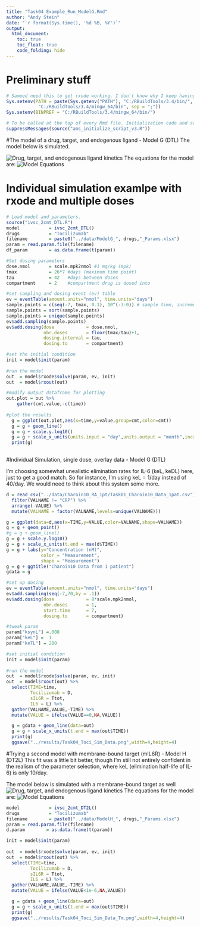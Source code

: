 ```yaml
---
title: "Task04_Example_Run_ModelG.Rmd"
author: "Andy Stein"
date: "`r format(Sys.time(), '%d %B, %Y')`"
output:
  html_document:
    toc: true
    toc_float: true
    code_folding: hide
---
```


# Preliminary stuff

```r
# Sameed need this to get rxode working. I don't know why I keep having to run this.
Sys.setenv(PATH = paste(Sys.getenv("PATH"), "C:/RBuildTools/3.4/bin/",
            "C:/RBuildTools/3.4/mingw_64/bin", sep = ";"))
Sys.setenv(BINPREF = "C:/RBuildTools/3.4/mingw_64/bin/")

# To be called at the top of every Rmd file. Initialization code and some useful constants.
suppressMessages(source("ams_initialize_script_v3.R"))
```

#The model of a drug, target, and endogenous ligand - Model G (DTL)
The model below is simulated.

![Drug, target, and endogenous ligand kinetics](../doc/Figures/DTL_Model.png)
The equations for the model are:
![Model Equations](../doc/Figures/DTL_Equations.png)




# Individual simulation examlpe with rxode and multiple doses
```r
# Load model and parameters.
source("ivsc_2cmt_DTL.R")
model           = ivsc_2cmt_DTL()
drugs           = "Tocilizumab"
filename        = paste0("../data/ModelG_", drugs,"_Params.xlsx")
param = read.param.file(filename)
df_param        = as.data.frame(t(param))

#Set dosing parameters
dose.nmol       = scale.mpk2nmol #1 mg/kg (mpk)
tmax            = 26*7 #days (maximum time point)
tau             = 42   #days between doses
compartment     = 2    #compartment drug is dosed into

#set sampling and dosing event (ev) table
ev = eventTable(amount.units="nmol", time.units="days")
sample.points = c(seq(-7, tmax, 0.1), 10^(-3:0)) # sample time, increment by 0.1
sample.points = sort(sample.points)
sample.points = unique(sample.points)
ev$add.sampling(sample.points)
ev$add.dosing(dose            = dose.nmol, 
              nbr.doses       = floor(tmax/tau)+1, 
              dosing.interval = tau,
              dosing.to       = compartment)

#set the initial condition
init = model$init(param)
    
#run the model
out  = model$rxode$solve(param, ev, init)
out  = model$rxout(out)

#modify output dataframe for plotting
out.plot = out %>%
    gather(cmt,value,-c(time))
  
#plot the results
  g = ggplot(out.plot,aes(x=time,y=value,group=cmt,color=cmt))
  g = g + geom_line()
  g = g + scale.y.log10()
  g = g + scale_x_units(units.input = "day",units.output = "month",increment = 1,t.end = tmax/30)
  print(g)
  
```

#Individual Simulation, single dose, overlay data - Model G (DTL)

I'm choosing somewhat unealistic elimination rates for IL-6 (keL, keDL) here, just to get a good match.  So for instance, I'm using keL = 1/day instead of 40/day.  We would need to think about this system some more.

```r
d = read_csv("../data/Charoin10_RA_1pt/Task01_Charoin10_Data_1pat.csv") %>%
  filter(VALNAME != "CRP") %>%
  arrange(-VALUE) %>%
  mutate(VALNAME = factor(VALNAME,levels=unique(VALNAME)))

g = ggplot(data=d,aes(x=TIME,y=VALUE,color=VALNAME,shape=VALNAME))
g = g + geom_point()
#g = g + geom_line()
g = g + scale.y.log10()
g = g + scale_x_units(t.end = max(d$TIME))
g = g + labs(y="Concentration (nM)",
             color = "Measurement",
             shape = "Measurement")
g = g + ggtitle("Charoin10 Data from 1 patient")
gdata = g

#set up dosing
ev = eventTable(amount.units="nmol", time.units="days")
ev$add.sampling(seq(-7,70,by = .1))
ev$add.dosing(dose            = 8*scale.mpk2nmol, 
              nbr.doses       = 1,
              start.time      = 7,
              dosing.to       = compartment) 

#tweak param
param["ksynL"] =.008
param["keL"] =  1
param["keTL"] = 200

#set initial condition
init = model$init(param)
    
#run the model
out  = model$rxode$solve(param, ev, init)
out  = model$rxout(out) %>%
  select(TIME=time,
         Tocilizumab = D,
         sIL6R = Ttot,
         IL6 = L) %>%
  gather(VALNAME,VALUE,-TIME) %>%
  mutate(VALUE = ifelse(VALUE==0,NA,VALUE))

  g = gdata + geom_line(data=out)
  g = g + scale_x_units(t.end = max(out$TIME))
  print(g)
  ggsave("../results/Task04_Toci_Sim_Data.png",width=4,height=4)
```

#Trying a second model with membrane-bound target (mIL6R) - Model H (DT2L)
This fit was a little bit better, though I'm still not entirely confident in the realism of the parameter selection, where keL (elimination half-life of IL-6) is only 10/day.  

The model below is simulated with a membrane-bound target as well
![Drug, target, and endogenous ligand kinetics](../doc/Figures/DT2L_Model.png)
The equations for the model are:
![Model Equations](../doc/Figures/DT2L_Equations.png)

```r
model           = ivsc_2cmt_DT2L()
drugs           = "Tocilizumab"
filename        = paste0("../data/ModelH_", drugs,"_Params.xlsx")
param = read.param.file(filename)
d.param        = as.data.frame(t(param))

init = model$init(param)
    
out  = model$rxode$solve(param, ev, init)
out  = model$rxout(out) %>%
  select(TIME=time,
         Tocilizumab = D,
         sIL6R = Ttot,
         IL6 = L) %>%
  gather(VALNAME,VALUE,-TIME) %>%
  mutate(VALUE = ifelse(VALUE<1e-6,NA,VALUE))

  g = gdata + geom_line(data=out)
  g = g + scale_x_units(t.end = max(out$TIME))
  print(g)
  ggsave("../results/Task04_Toci_Sim_Data_Tm.png",width=4,height=4)

```



  





























